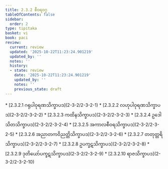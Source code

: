 ```yaml
---
title: 2.3.2 စီဝရဝဂ္ဂ
tableOfContents: false
sidebar:
  order: 2
type: tipitaka
basket: vi
book: paci
review:
  current: review
  updated: '2025-10-22T11:23:24.901219'
  updated_by: ''
  notes: ''
  history:
  - state: review
    date: '2025-10-22T11:23:24.901219'
    updated_by: ''
    notes: ''
    previous_state: draft
---
```



<ReviewStatus review={frontmatter.review} showDetails={true} />

<HypothesisAnnotation frontmatter={frontmatter} />

<DynamicBreadcrumb />



<TableOfContents book="paci" section="2.3.2">
* [2.3.2.1 ဂရုပါဝုရဏသိက္ခာပဒ](2-3-2/2-3-2-1)
* [2.3.2.2 လဟုပါဝုရဏသိက္ခာပဒ](2-3-2/2-3-2-2)
* [2.3.2.3 ကထိနသိက္ခာပဒ](2-3-2/2-3-2-3)
* [2.3.2.4 ဥဒေါသိတသိက္ခာပဒ](2-3-2/2-3-2-4)
* [2.3.2.5 အကာလစီဝရသိက္ခာပဒ](2-3-2/2-3-2-5)
* [2.3.2.6 အညာတကဝိညတ္တိသိက္ခာပဒ](2-3-2/2-3-2-6)
* [2.3.2.7 တတုတ္တရိသိက္ခာပဒ](2-3-2/2-3-2-7)
* [2.3.2.8 ဥပက္ခဋသိက္ခာပဒ](2-3-2/2-3-2-8)
* [2.3.2.9 ဒုတိယော်ပက္ခဋသိက္ခာပဒ](2-3-2/2-3-2-9)
* [2.3.2.10 ရာဇသိက္ခာပဒ](2-3-2/2-3-2-10)
</TableOfContents>